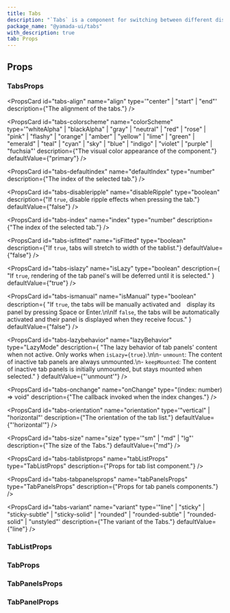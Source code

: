 ```yaml
---
title: Tabs
description: "`Tabs` is a component for switching between different display areas."
package_name: "@yamada-ui/tabs"
with_description: true
tab: Props
---
```


## Props

### TabsProps

<PropsCard
  id="tabs-align"
  name="align"
  type='"center" | "start" | "end"'
  description={"The alignment of the tabs."}
/>

<PropsCard
  id="tabs-colorscheme"
  name="colorScheme"
  type='"whiteAlpha" | "blackAlpha" | "gray" | "neutral" | "red" | "rose" | "pink" | "flashy" | "orange" | "amber" | "yellow" | "lime" | "green" | "emerald" | "teal" | "cyan" | "sky" | "blue" | "indigo" | "violet" | "purple" | "fuchsia"'
  description={"The visual color appearance of the component."}
  defaultValue={"primary"}
/>

<PropsCard
  id="tabs-defaultindex"
  name="defaultIndex"
  type="number"
  description={"The index of the selected tab."}
/>

<PropsCard
  id="tabs-disableripple"
  name="disableRipple"
  type="boolean"
  description={"If `true`, disable ripple effects when pressing the tab."}
  defaultValue={"false"}
/>

<PropsCard
  id="tabs-index"
  name="index"
  type="number"
  description={"The index of the selected tab."}
/>

<PropsCard
  id="tabs-isfitted"
  name="isFitted"
  type="boolean"
  description={"If `true`, tabs will stretch to width of the tablist."}
  defaultValue={"false"}
/>

<PropsCard
  id="tabs-islazy"
  name="isLazy"
  type="boolean"
  description={
    "If `true`, rendering of the tab panel's will be deferred until it is selected."
  }
  defaultValue={"true"}
/>

<PropsCard
  id="tabs-ismanual"
  name="isManual"
  type="boolean"
  description={
    "If `true`, the tabs will be manually activated and　display its panel by pressing Space or Enter.\n\nIf `false`, the tabs will be automatically activated and their panel is displayed when they receive focus."
  }
  defaultValue={"false"}
/>

<PropsCard
  id="tabs-lazybehavior"
  name="lazyBehavior"
  type="LazyMode"
  description={
    "The lazy behavior of tab panels' content when not active. Only works when `isLazy={true}`.\n\n- `unmount`: The content of inactive tab panels are always unmounted.\n- `keepMounted`: The content of inactive tab panels is initially unmounted, but stays mounted when selected."
  }
  defaultValue={"'unmount'"}
/>

<PropsCard
  id="tabs-onchange"
  name="onChange"
  type="(index: number) => void"
  description={"The callback invoked when the index changes."}
/>

<PropsCard
  id="tabs-orientation"
  name="orientation"
  type='"vertical" | "horizontal"'
  description={"The orientation of the tab list."}
  defaultValue={"'horizontal'"}
/>

<PropsCard
  id="tabs-size"
  name="size"
  type='"sm" | "md" | "lg"'
  description={"The size of the Tabs."}
  defaultValue={"md"}
/>

<PropsCard
  id="tabs-tablistprops"
  name="tabListProps"
  type="TabListProps"
  description={"Props for tab list component."}
/>

<PropsCard
  id="tabs-tabpanelsprops"
  name="tabPanelsProps"
  type="TabPanelsProps"
  description={"Props for tab panels components."}
/>

<PropsCard
  id="tabs-variant"
  name="variant"
  type='"line" | "sticky" | "sticky-subtle" | "sticky-solid" | "rounded" | "rounded-subtle" | "rounded-solid" | "unstyled"'
  description={"The variant of the Tabs."}
  defaultValue={"line"}
/>

### TabListProps

### TabProps

### TabPanelsProps

### TabPanelProps
